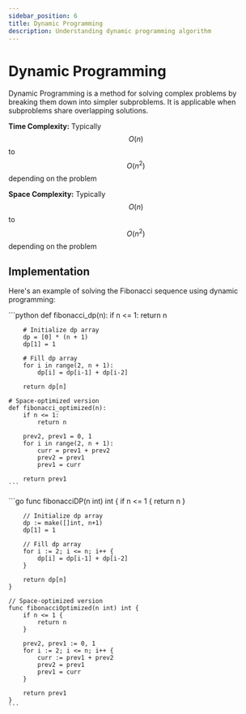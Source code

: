 ```yaml
---
sidebar_position: 6
title: Dynamic Programming
description: Understanding dynamic programming algorithm
---
```



# Dynamic Programming

Dynamic Programming is a method for solving complex problems by breaking them down into simpler subproblems. It is applicable when subproblems share overlapping solutions.

**Time Complexity:** Typically $$O(n)$$ to $$O(n^2)$$ depending on the problem

**Space Complexity:** Typically $$O(n)$$ to $$O(n^2)$$ depending on the problem

## Implementation

Here's an example of solving the Fibonacci sequence using dynamic programming:

<Tabs>
  <TabItem value="py" label="Python">
    ```python
    def fibonacci_dp(n):
        if n <= 1:
            return n
            
        # Initialize dp array
        dp = [0] * (n + 1)
        dp[1] = 1
        
        # Fill dp array
        for i in range(2, n + 1):
            dp[i] = dp[i-1] + dp[i-2]
            
        return dp[n]

    # Space-optimized version
    def fibonacci_optimized(n):
        if n <= 1:
            return n
            
        prev2, prev1 = 0, 1
        for i in range(2, n + 1):
            curr = prev1 + prev2
            prev2 = prev1
            prev1 = curr
            
        return prev1
    ```
  </TabItem>
  <TabItem value="ts" label="Golang">
    ```go
    func fibonacciDP(n int) int {
        if n <= 1 {
            return n
        }
        
        // Initialize dp array
        dp := make([]int, n+1)
        dp[1] = 1
        
        // Fill dp array
        for i := 2; i <= n; i++ {
            dp[i] = dp[i-1] + dp[i-2]
        }
        
        return dp[n]
    }

    // Space-optimized version
    func fibonacciOptimized(n int) int {
        if n <= 1 {
            return n
        }
        
        prev2, prev1 := 0, 1
        for i := 2; i <= n; i++ {
            curr := prev1 + prev2
            prev2 = prev1
            prev1 = curr
        }
        
        return prev1
    }
    ```
  </TabItem>
</Tabs> 